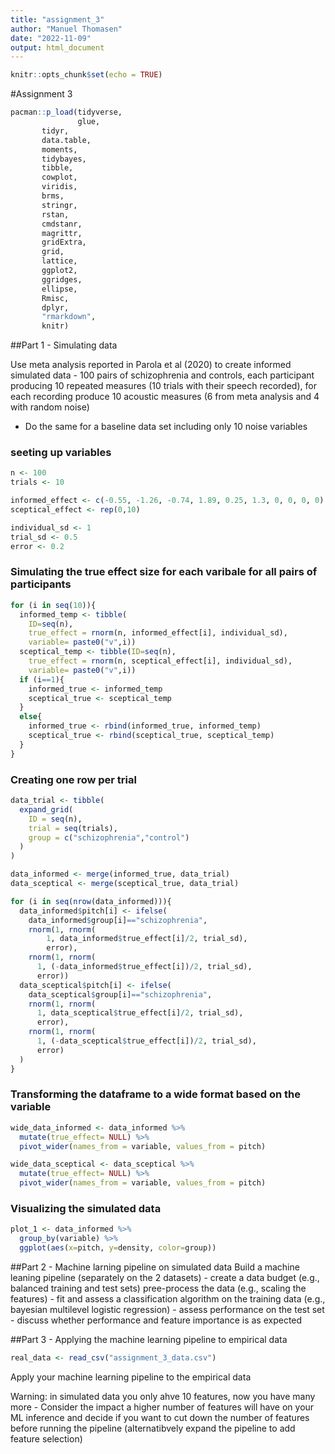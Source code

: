 ```yaml
---
title: "assignment_3"
author: "Manuel Thomasen"
date: "2022-11-09"
output: html_document
---
```


```r
knitr::opts_chunk$set(echo = TRUE)
```
#Assignment 3

```r
pacman::p_load(tidyverse,
               glue,
       tidyr,
       data.table,
       moments,
       tidybayes,
       tibble,
       cowplot,
       viridis,
       brms,
       stringr,
       rstan,
       cmdstanr,
       magrittr,
       gridExtra,
       grid,
       lattice,
       ggplot2,
       ggridges,
       ellipse,
       Rmisc, 
       dplyr, 
       "rmarkdown", 
       knitr)
```


##Part 1 - Simulating data
 
Use meta analysis reported in Parola et al (2020) to create informed simulated data 
- 100 pairs of schizophrenia and controls, each participant producing 10 repeated measures (10 trials with their speech recorded), for each recording produce 10 acoustic measures (6 from meta analysis and 4 with random noise)

- Do the same for a baseline data set including only 10 noise variables 

### seeting up variables 
```r
n <- 100
trials <- 10

informed_effect <- c(-0.55, -1.26, -0.74, 1.89, 0.25, 1.3, 0, 0, 0, 0)
sceptical_effect <- rep(0,10)

individual_sd <- 1
trial_sd <- 0.5
error <- 0.2
```

### Simulating the true effect size for each varibale for all pairs of participants
```r
for (i in seq(10)){
  informed_temp <- tibble(
    ID=seq(n),
    true_effect = rnorm(n, informed_effect[i], individual_sd),
    variable= paste0("v",i))
  sceptical_temp <- tibble(ID=seq(n),
    true_effect = rnorm(n, sceptical_effect[i], individual_sd),
    variable= paste0("v",i))
  if (i==1){
    informed_true <- informed_temp
    sceptical_true <- sceptical_temp
  }
  else{
    informed_true <- rbind(informed_true, informed_temp)
    sceptical_true <- rbind(sceptical_true, sceptical_temp)
  }
}
```

### Creating one row per trial 
```r
data_trial <- tibble(
  expand_grid(
    ID = seq(n),
    trial = seq(trials),
    group = c("schizophrenia","control")
  )
)

data_informed <- merge(informed_true, data_trial)
data_sceptical <- merge(sceptical_true, data_trial)

for (i in seq(nrow(data_informed))){
  data_informed$pitch[i] <- ifelse(
    data_informed$group[i]=="schizophrenia",
    rnorm(1, rnorm(
        1, data_informed$true_effect[i]/2, trial_sd),
        error),
    rnorm(1, rnorm(
      1, (-data_informed$true_effect[i])/2, trial_sd),
      error))
  data_sceptical$pitch[i] <- ifelse(
    data_sceptical$group[i]=="schizophrenia",
    rnorm(1, rnorm(
      1, data_sceptical$true_effect[i]/2, trial_sd),
      error),
    rnorm(1, rnorm(
      1, (-data_sceptical$true_effect[i])/2, trial_sd),
      error)
  )
}
```

### Transforming the dataframe to a wide format based on the variable 
```r
wide_data_informed <- data_informed %>% 
  mutate(true_effect= NULL) %>% 
  pivot_wider(names_from = variable, values_from = pitch)

wide_data_sceptical <- data_sceptical %>% 
  mutate(true_effect= NULL) %>% 
  pivot_wider(names_from = variable, values_from = pitch)
```

### Visualizing the simulated data 
```r
plot_1 <- data_informed %>% 
  group_by(variable) %>% 
  ggplot(aes(x=pitch, y=density, color=group))


```



##Part 2 - Machine larning pipeline on simulated data 
Build a machine leaning pipeline (separately on the 2 datasets)
- create a data budget (e.g., balanced training and test sets)
pree-process the data (e.g., scaling the features)
- fit and assess a classification algorithm on the training data (e.g., bayesian multilevel logistic regression)
- assess performance on the test set
- discuss whether performance and feature importance is as expected


##Part 3 - Applying the machine learning pipeline to empirical data 

```r
real_data <- read_csv("assignment_3_data.csv")
```


Apply your machine learning pipeline to the empirical data 

Warning: in simulated data you only ahve 10 features, now you have many more 
- Consider the impact a higher number of features will have on your ML inference and decide if you want to cut down the number of features before running the pipeline (alternatibvely expand the pipeline to add feature selection)

